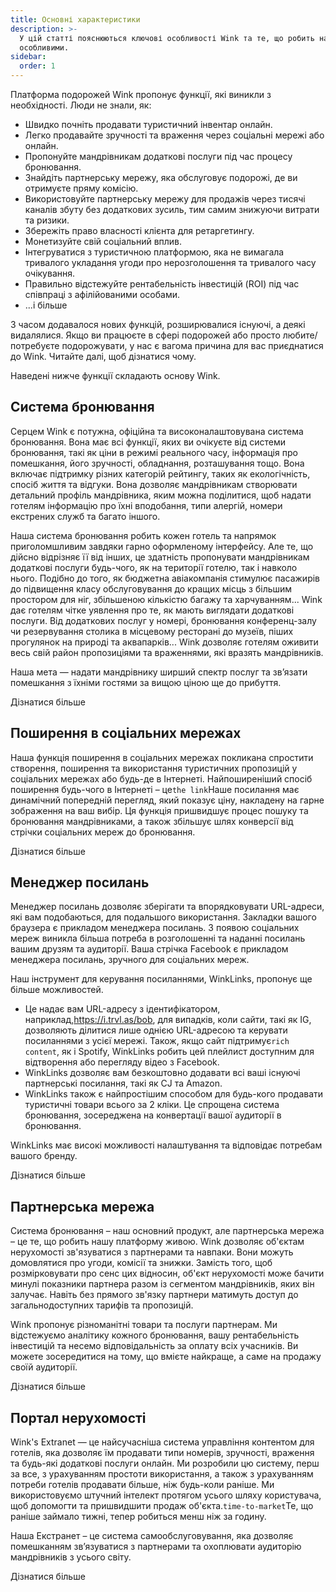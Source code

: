 ```yaml
---
title: Основні характеристики
description: >-
  У цій статті пояснюються ключові особливості Wink та те, що робить нас
  особливими.
sidebar:
  order: 1
---
```


Платформа подорожей Wink пропонує функції, які виникли з необхідності. Люди не знали, як:

* Швидко почніть продавати туристичний інвентар онлайн.
* Легко продавайте зручності та враження через соціальні мережі або онлайн.
* Пропонуйте мандрівникам додаткові послуги під час процесу бронювання.
* Знайдіть партнерську мережу, яка обслуговує подорожі, де ви отримуєте пряму комісію.
* Використовуйте партнерську мережу для продажів через тисячі каналів збуту без додаткових зусиль, тим самим знижуючи витрати та ризики.
* Збережіть право власності клієнта для ретаргетингу.
* Монетизуйте свій соціальний вплив.
* Інтегруватися з туристичною платформою, яка не вимагала тривалого укладання угоди про нерозголошення та тривалого часу очікування.
* Правильно відстежуйте рентабельність інвестицій (ROI) під час співпраці з афілійованими особами.
* ...і більше

З часом додавалося нових функцій, розширювалися існуючі, а деякі видалялися. Якщо ви працюєте в сфері подорожей або просто любите/потребуєте подорожувати, у нас є вагома причина для вас приєднатися до Wink. Читайте далі, щоб дізнатися чому.

Наведені нижче функції складають основу Wink.

## Система бронювання

Серцем Wink є потужна, офіційна та високоналаштовувана система бронювання. Вона має всі функції, яких ви очікуєте від системи бронювання, такі як ціни в режимі реального часу, інформація про помешкання, його зручності, обладнання, розташування тощо. Вона включає підтримку різних категорій рейтингу, таких як екологічність, спосіб життя та відгуки. Вона дозволяє мандрівникам створювати детальний профіль мандрівника, яким можна поділитися, щоб надати готелям інформацію про їхні вподобання, типи алергій, номери екстрених служб та багато іншого.

Наша система бронювання робить кожен готель та напрямок приголомшливим завдяки гарно оформленому інтерфейсу. Але те, що дійсно відрізняє її від інших, це здатність пропонувати мандрівникам додаткові послуги будь-чого, як на території готелю, так і навколо нього. Подібно до того, як бюджетна авіакомпанія стимулює пасажирів до підвищення класу обслуговування до кращих місць з більшим простором для ніг, збільшеною кількістю багажу та харчуванням... Wink дає готелям чітке уявлення про те, як мають виглядати додаткові послуги. Від додаткових послуг у номері, бронювання конференц-залу чи резервування столика в місцевому ресторані до музеїв, піших прогулянок на природі та аквапарків... Wink дозволяє готелям оживити весь свій район пропозиціями та враженнями, які вразять мандрівників.

Наша мета — надати мандрівнику ширший спектр послуг та зв’язати помешкання з їхніми гостями за вищою ціною ще до прибуття.

<LinkButton href="/booking-engine/in-a-nutshell">
  Дізнатися більше
</LinkButton>


## Поширення в соціальних мережах

Наша функція поширення в соціальних мережах покликана спростити створення, поширення та використання туристичних пропозицій у соціальних мережах або будь-де в Інтернеті. Найпоширеніший спосіб поширення будь-чого в Інтернеті – це`the link`Наше посилання має динамічний попередній перегляд, який показує ціну, накладену на гарне зображення на ваш вибір. Ця функція пришвидшує процес пошуку та бронювання мандрівниками, а також збільшує шлях конверсії від стрічки соціальних мереж до бронювання.

<LinkButton href="/studio/shareable-links">
  Дізнатися більше
</LinkButton>


## Менеджер посилань

Менеджер посилань дозволяє зберігати та впорядковувати URL-адреси, які вам подобаються, для подальшого використання. Закладки вашого браузера є прикладом менеджера посилань. З появою соціальних мереж виникла більша потреба в розголошенні та наданні посилань вашим друзям та аудиторії. Ваша стрічка Facebook є прикладом менеджера посилань, зручного для соціальних мереж.

Наш інструмент для керування посиланнями, WinkLinks, пропонує ще більше можливостей.

* Це надає вам URL-адресу з ідентифікатором, наприклад,<https://i.trvl.as/bob>, для випадків, коли сайти, такі як IG, дозволяють ділитися лише однією URL-адресою та керувати посиланнями з усієї мережі. Також, якщо сайт підтримує`rich content`, як і Spotify, WinkLinks робить цей плейлист доступним для відтворення або перегляду відео з Facebook.
* WinkLinks дозволяє вам безкоштовно додавати всі ваші існуючі партнерські посилання, такі як CJ та Amazon.
* WinkLinks також є найпростішим способом для будь-кого продавати туристичні товари всього за 2 кліки. Це спрощена система бронювання, зосереджена на конвертації вашої аудиторії в бронювання.

WinkLinks має високі можливості налаштування та відповідає потребам вашого бренду.

<LinkButton href="/link-manager/wink-links">
  Дізнатися більше
</LinkButton>


## Партнерська мережа

Система бронювання – наш основний продукт, але партнерська мережа – це те, що робить нашу платформу живою. Wink дозволяє об'єктам нерухомості зв'язуватися з партнерами та навпаки. Вони можуть домовлятися про угоди, комісії та знижки. Замість того, щоб розмірковувати про сенс цих відносин, об'єкт нерухомості може бачити минулі показники партнера разом із сегментом мандрівників, яких він залучає. Навіть без прямого зв'язку партнери матимуть доступ до загальнодоступних тарифів та пропозицій.

Wink пропонує різноманітні товари та послуги партнерам. Ми відстежуємо аналітику кожного бронювання, вашу рентабельність інвестицій та несемо відповідальність за оплату всіх учасників. Ви можете зосередитися на тому, що вмієте найкраще, а саме на продажу своїй аудиторії.

<LinkButton href="/studio/what-is-studio">
  Дізнатися більше
</LinkButton>


## Портал нерухомості

Wink's Extranet — це найсучасніша система управління контентом для готелів, яка дозволяє їм продавати типи номерів, зручності, враження та будь-які додаткові послуги онлайн. Ми розробили цю систему, перш за все, з урахуванням простоти використання, а також з урахуванням потреби готелів продавати більше, ніж будь-коли раніше. Ми використовуємо штучний інтелект протягом усього шляху користувача, щоб допомогти та пришвидшити продаж об'єкта.`time-to-market`Те, що раніше займало тижні, тепер робиться менш ніж за годину.

Наша Екстранет – це система самообслуговування, яка дозволяє помешканням зв’язуватися з партнерами та охоплювати аудиторію мандрівників з усього світу.

<LinkButton href="/extranet/what-is-extranet">
  Дізнатися більше
</LinkButton>

